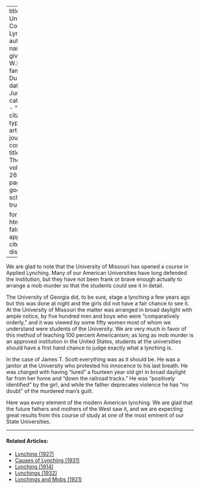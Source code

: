 
---
title: 'A University Course in Lynching'
author:
  - name:
      given: W.E.B.
      family: Du Bois
date: Jun. 1923
categories: 
  - ""
citation: 
  type: article-journal
  container-title: The Crisis
  volume: 26
  issue: 2
  page: 55
google-scholar: true

format:
  html:
    toc: false
    appendix-cite-as: display
---


We are glad to note that the University of Missouri has opened a course in Applied Lynching. Many of our American Universities have long defended the institution, but they have not been frank or brave enough actually to arrange a mob murder so that the students could see it in detail.


The University of Georgia did, to be sure, stage a lynching a few years ago but this was done at night and the girls did not have a fair chance to see it. At the University of Missouri the matter was arranged in broad daylight with ample notice, by five hundred men and boys who were "comparatively orderly," and it was viewed by some fifty women most of whom we understand were students of the University. We are very much in favor of this method of teaching 100 percent Americanism; as long as mob murder is an approved institution in the United States, students at the universities should have a first hand chance to judge exactly what a lynching is.

In the case of James T. Scott everything was as it should be. He was a janitor at the University who protested his innocence to his last breath. He was charged with having "lured" a fourteen year old girl in broad daylight far from her home and "down the railroad tracks." He was "positively identified" by the girl, and while the father deprecates violence he has "no doubt" of the murdered man's guilt.

Here was every element of the modern American lynching. We are glad that the future fathers and mothers of the West saw it, and we are expecting great results from this course of study at one of the most eminent of our State Universities.

<!-- Similar articles start here -->

<hr>
#### Related Articles:

* [Lynching (1927)](/Volumes/33/04/lynching.html)
* [Causes of Lynching (1931)](/Volumes/38/04/causes_of_lynching.html)
* [Lynching (1914)](/Volumes/07/05/lynching.html)
* [Lynchings (1932)](/Volumes/39/02/lynchings.html)
* [Lynchings and Mobs (1921)](/Volumes/22/04/mixed.html)

<!-- Similar articles end here -->
